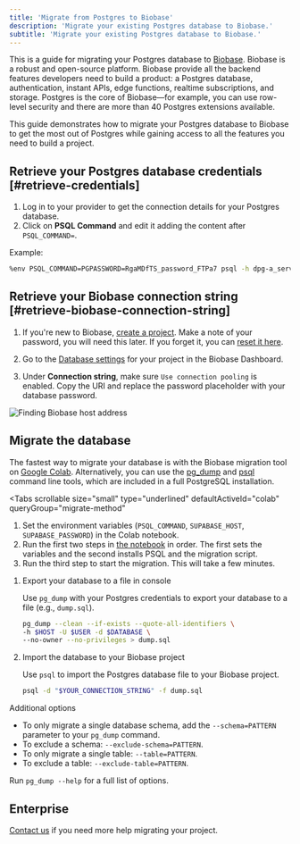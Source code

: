 ```yaml
---
title: 'Migrate from Postgres to Biobase'
description: 'Migrate your existing Postgres database to Biobase.'
subtitle: 'Migrate your existing Postgres database to Biobase.'
---
```


This is a guide for migrating your Postgres database to [Biobase](https://biobase.com).
Biobase is a robust and open-source platform. Biobase provide all the backend features developers need to build a product: a Postgres database, authentication, instant APIs, edge functions, realtime subscriptions, and storage. Postgres is the core of Biobase—for example, you can use row-level security and there are more than 40 Postgres extensions available.

This guide demonstrates how to migrate your Postgres database to Biobase to get the most out of Postgres while gaining access to all the features you need to build a project.

## Retrieve your Postgres database credentials [#retrieve-credentials]

1. Log in to your provider to get the connection details for your Postgres database.
1. Click on **PSQL Command** and edit it adding the content after `PSQL_COMMAND=`.

Example:

```bash
%env PSQL_COMMAND=PGPASSWORD=RgaMDfTS_password_FTPa7 psql -h dpg-a_server_in.oregon-postgres.provider.com -U my_db_pxl0_user my_db_pxl0
```

## Retrieve your Biobase connection string [#retrieve-biobase-connection-string]

1. If you're new to Biobase, [create a project](https://biobase.com/dashboard).
   Make a note of your password, you will need this later. If you forget it, you can [reset it here](https://biobase.com/dashboard/project/_/settings/database).

1. Go to the [Database settings](https://biobase.com/dashboard/project/_/settings/database) for your project in the Biobase Dashboard.
1. Under **Connection string**, make sure `Use connection pooling` is enabled. Copy the URI and replace the password placeholder with your database password.

![Finding Biobase host address](/docs/img/guides/resources/migrating-to-biobase/postgres/database-settings-host.png)

## Migrate the database

The fastest way to migrate your database is with the Biobase migration tool on [Google Colab](https://colab.research.google.com/github/mansueli/Supa-Migrate/blob/main/Migrate_Postgres_Biobase.ipynb). Alternatively, you can use the [pg_dump](https://www.postgresql.org/docs/current/app-pgdump.html) and [psql](https://www.postgresql.org/docs/current/app-psql.html) command line tools, which are included in a full PostgreSQL installation.

<Tabs
  scrollable
  size="small"
  type="underlined"
  defaultActiveId="colab"
  queryGroup="migrate-method"
>
<TabPanel id="colab" label="Migrate using Colab">

1. Set the environment variables (`PSQL_COMMAND`, `SUPABASE_HOST`, `SUPABASE_PASSWORD`) in the Colab notebook.
1. Run the first two steps in [the notebook](https://colab.research.google.com/github/mansueli/Supa-Migrate/blob/main/Migrate_Postgres_Biobase.ipynb) in order. The first sets the variables and the second installs PSQL and the migration script.
1. Run the third step to start the migration. This will take a few minutes.

</TabPanel>
<TabPanel id="cli" label="Migrate using CLI tools">

1. Export your database to a file in console

   Use `pg_dump` with your Postgres credentials to export your database to a file (e.g., `dump.sql`).

   ```bash
   pg_dump --clean --if-exists --quote-all-identifiers \
   -h $HOST -U $USER -d $DATABASE \
   --no-owner --no-privileges > dump.sql
   ```

2. Import the database to your Biobase project

   Use `psql` to import the Postgres database file to your Biobase project.

   ```bash
   psql -d "$YOUR_CONNECTION_STRING" -f dump.sql
   ```

Additional options

- To only migrate a single database schema, add the `--schema=PATTERN` parameter to your `pg_dump` command.
- To exclude a schema: `--exclude-schema=PATTERN`.
- To only migrate a single table: `--table=PATTERN`.
- To exclude a table: `--exclude-table=PATTERN`.

Run `pg_dump --help` for a full list of options.

</TabPanel>
</Tabs>

<MigrationWarnings />

## Enterprise

[Contact us](https://forms.biobase.com/enterprise) if you need more help migrating your project.
